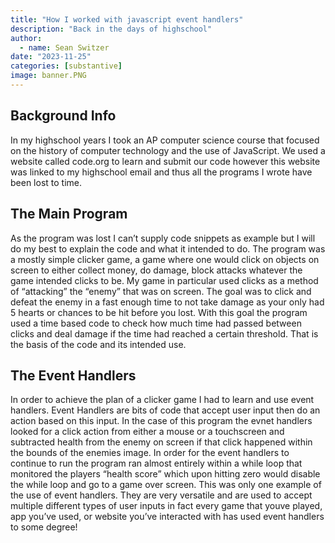 ```yaml
---
title: "How I worked with javascript event handlers"
description: "Back in the days of highschool"
author:
  - name: Sean Switzer
date: "2023-11-25"
categories: [substantive] 
image: banner.PNG
---
```


## Background Info

In my highschool years I took an AP computer science course that focused on the history of computer technology and 
the use of JavaScript. We used a website called code.org to learn and submit our code however this website was linked to my highschool email and thus all the programs I wrote have been lost to time.

## The Main Program

As the program was lost I can't supply code snippets as example but I will do my best to explain the code and what it intended to do. The program was a mostly simple clicker game, a game where one would click on objects on screen to either collect money, do damage, block attacks whatever the game intended clicks to be. My game in particular used clicks as a method of "attacking" the "enemy" that was on screen. The goal was to click and defeat the enemy in a fast enough time to not take damage as your only had 5 hearts or chances to be hit before you lost. With this goal the program used a time based code to check how much time had passed between clicks and deal damage if the time had reached a certain threshold. That is the basis of the code and its intended use.

## The Event Handlers

In order to achieve the plan of a clicker game I had to learn and use event handlers. Event Handlers are bits of code that accept user input then do an action based on this input. In the case of this program the evnet handlers looked for a click action from either a mouse or a touchscreen and subtracted health from the enemy on screen if that click happened within the bounds of the enemies image. In order for the event handlers to continue to run the program ran almost entirely within a while loop that monitored the players "health score" which upon hitting zero would disable the while loop and go to a game over screen. This was only one example of the use of event handlers. They are very versatile and are used to accept multiple different types of user inputs in fact every game that youve played, app you've used, or website you've interacted with has used event handlers to some degree!